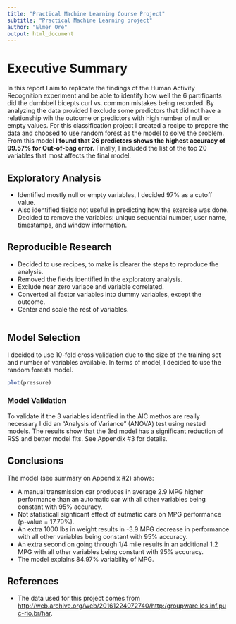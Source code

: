 ```yaml
---
title: "Practical Machine Learning Course Project"
subtitle: "Practical Machine Learning project"
author: "Elmer Ore"
output: html_document
---
```


# Executive Summary

In this report I aim to replicate the findings of the Human Activity Recognition experiment and be able to identify how well the 6 partifipants did the dumbbell bicepts curl vs. common mistakes being recorded.  By analyzing the data provided I exclude some predictors that did not have a relationship wih the outcome or predictors with high number of null or empty values.  For this classification project I created a recipe to prepare the data and choosed to use random forest as the model to solve the problem.  From this model **I found that 26 predictors shows the highest accuracy of 99.57% for Out-of-bag error.**  Finally, I included the list of the top 20 variables that most affects the final model.

## Exploratory Analysis

- Identified mostly null or empty variables, I decided 97% as a cutoff value.
- Also identified fields not useful in predicting how the exercise was done.  Decided to remove the variables: unique sequential number, user name, timestamps, and window information.

## Reproducible Research

- Decided to use recipes, to make is clearer the steps to reproduce the analysis.
- Removed the fields identified in the exploratory analysis.
- Exclude near zero variace and variable correlated.
- Converted all factor variables into dummy variables, except the outcome.
- Center and scale the rest of variables.
\newline


```r


```

## Model Selection

I decided to use 10-fold cross validation due to the size of the training set and number of variables available. 
In terms of model, I decided to use the random forests model. 

```r
plot(pressure)
```

### Model Validation

To validate if the 3 variables identified in the AIC methos are really necessary I did an "Analysis of Variance" (ANOVA) test using nested models. The results show that the 3rd model has a significant reduction of RSS and better model fits. See Appendix #3 for details.
\newline

## Conclusions

The model (see summary on Appendix #2) shows:

- A manual transmission car produces in average 2.9 MPG higher performance than an automatic car with all other variables being constant with 95% accuracy.
- Not statisticall signficant effect of autmatic cars on MPG performance (p-value = 17.79%).
- An extra 1000 lbs in weight results in -3.9 MPG decrease in performance with all other variables being constant with 95% accuracy. 
- An extra second on going through 1/4 mile results in an additional 1.2 MPG with all other variables being constant with 95% accuracy.
- The model explains 84.97% variability of MPG.
\newpage

## References

- The data used for this project comes from <http://web.archive.org/web/20161224072740/http:/groupware.les.inf.puc-rio.br/har>.
